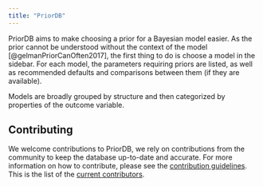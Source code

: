 ```yaml
---
title: "PriorDB"
---
```


PriorDB aims to make choosing a prior for a Bayesian model easier.  As
the prior cannot be understood without the context of the model
[@gelmanPriorCanOften2017], the first thing to do is choose a model in
the sidebar. For each model, the parameters requiring priors are
listed, as well as recommended defaults and comparisons between them
(if they are available).

Models are broadly grouped by structure and then categorized by
properties of the outcome variable.


## Contributing

We welcome contributions to PriorDB, we rely on contributions from the community to keep the database up-to-date and accurate. For more information on how to contribute, please see the [contribution guidelines](https://github.com/n-kall/priorDB/blob/main/CONTRIBUTING.md). This is the list of the [current contributors](contributors.html).